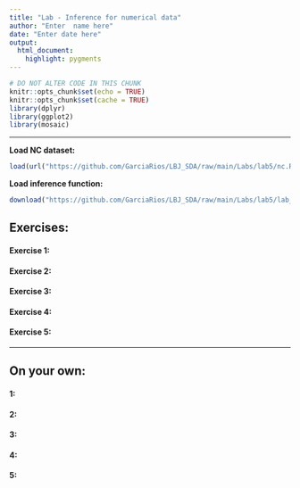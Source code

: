 ```yaml
---
title: "Lab - Inference for numerical data"
author: "Enter  name here"
date: "Enter date here"
output: 
  html_document: 
    highlight: pygments
---
```


```r
# DO NOT ALTER CODE IN THIS CHUNK
knitr::opts_chunk$set(echo = TRUE)
knitr::opts_chunk$set(cache = TRUE)
library(dplyr)
library(ggplot2)
library(mosaic)
```


* * *

**Load NC dataset:**
```r
load(url("https://github.com/GarciaRios/LBJ_SDA/raw/main/Labs/lab5/nc.RData"))
```

**Load inference function:**
```r
download("https://github.com/GarciaRios/LBJ_SDA/raw/main/Labs/lab5/lab_inferece.Rmd", destfile = "lab_inference.Rmd")
```


## Exercises:

#### Exercise 1: 


#### Exercise 2: 


#### Exercise 3: 


#### Exercise 4: 


#### Exercise 5:



* * *

## On your own:

#### 1: 


#### 2: 


#### 3:


#### 4:


#### 5: 



